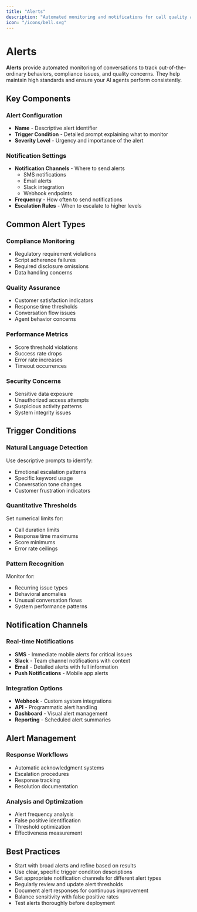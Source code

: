 ```yaml
---
title: "Alerts"
description: "Automated monitoring and notifications for call quality and compliance"
icon: "/icons/bell.svg"
---
```


# Alerts

**Alerts** provide automated monitoring of conversations to track out-of-the-ordinary behaviors, compliance issues, and quality concerns. They help maintain high standards and ensure your AI agents perform consistently.

## Key Components

### Alert Configuration
- **Name** - Descriptive alert identifier
- **Trigger Condition** - Detailed prompt explaining what to monitor
- **Severity Level** - Urgency and importance of the alert

### Notification Settings
- **Notification Channels** - Where to send alerts
  - SMS notifications
  - Email alerts
  - Slack integration
  - Webhook endpoints
- **Frequency** - How often to send notifications
- **Escalation Rules** - When to escalate to higher levels

## Common Alert Types

### Compliance Monitoring
- Regulatory requirement violations
- Script adherence failures
- Required disclosure omissions
- Data handling concerns

### Quality Assurance
- Customer satisfaction indicators
- Response time thresholds
- Conversation flow issues
- Agent behavior concerns

### Performance Metrics
- Score threshold violations
- Success rate drops
- Error rate increases
- Timeout occurrences

### Security Concerns
- Sensitive data exposure
- Unauthorized access attempts
- Suspicious activity patterns
- System integrity issues

## Trigger Conditions

### Natural Language Detection
Use descriptive prompts to identify:
- Emotional escalation patterns
- Specific keyword usage
- Conversation tone changes
- Customer frustration indicators

### Quantitative Thresholds
Set numerical limits for:
- Call duration limits
- Response time maximums
- Score minimums
- Error rate ceilings

### Pattern Recognition
Monitor for:
- Recurring issue types
- Behavioral anomalies
- Unusual conversation flows
- System performance patterns

## Notification Channels

### Real-time Notifications
- **SMS** - Immediate mobile alerts for critical issues
- **Slack** - Team channel notifications with context
- **Email** - Detailed alerts with full information
- **Push Notifications** - Mobile app alerts

### Integration Options
- **Webhook** - Custom system integrations
- **API** - Programmatic alert handling
- **Dashboard** - Visual alert management
- **Reporting** - Scheduled alert summaries

## Alert Management

### Response Workflows
- Automatic acknowledgment systems
- Escalation procedures
- Response tracking
- Resolution documentation

### Analysis and Optimization
- Alert frequency analysis
- False positive identification
- Threshold optimization
- Effectiveness measurement

## Best Practices

- Start with broad alerts and refine based on results
- Use clear, specific trigger condition descriptions
- Set appropriate notification channels for different alert types
- Regularly review and update alert thresholds
- Document alert responses for continuous improvement
- Balance sensitivity with false positive rates
- Test alerts thoroughly before deployment